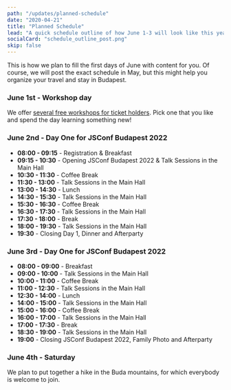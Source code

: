 ```yaml
---
path: "/updates/planned-schedule"
date: "2020-04-21"
title: "Planned Schedule"
lead: "A quick schedule outline of how June 1-3 will look like this year"
socialCard: "schedule_outline_post.png"
skip: false
---
```


This is how we plan to fill the first days of June with content for you. Of course, we will post the exact schedule in May, but this might help you organize your travel and stay in Budapest.

### June 1st - Workshop day

We offer [several free workshops for ticket holders](https://jsconfbp.com/workshops).
Pick one that you like and spend the day learning something new!

### June 2nd - Day One for JSConf Budapest 2022

- **08:00 - 09:15** - Registration & Breakfast
- **09:15 - 10:30** - Opening JSConf Budapest 2022 & Talk Sessions in the Main Hall
- **10:30 - 11:30** - Coffee Break
- **11:30 - 13:00** - Talk Sessions in the Main Hall
- **13:00 - 14:30** - Lunch
- **14:30 - 15:30** - Talk Sessions in the Main Hall
- **15:30 - 16:30** - Coffee Break
- **16:30 - 17:30** - Talk Sessions in the Main Hall
- **17:30 - 18:00** - Break
- **18:00 - 19:30** - Talk Sessions in the Main Hall
- **19:30** - Closing Day 1, Dinner and Afterparty

### June 3rd - Day One for JSConf Budapest 2022

- **08:00 - 09:00** - Breakfast
- **09:00 - 10:00** - Talk Sessions in the Main Hall
- **10:00 - 11:00** - Coffee Break
- **11:00 - 12:30** - Talk Sessions in the Main Hall
- **12:30 - 14:00** - Lunch
- **14:00 - 15:00** - Talk Sessions in the Main Hall
- **15:00 - 16:00** - Coffee Break
- **16:00 - 17:00** - Talk Sessions in the Main Hall
- **17:00 - 17:30** - Break
- **18:30 - 19:00** - Talk Sessions in the Main Hall
- **19:00** - Closing JSConf Budapest 2022, Family Photo and Afterparty

### June 4th - Saturday

We plan to put together a hike in the Buda mountains, for which everybody is welcome to join.
